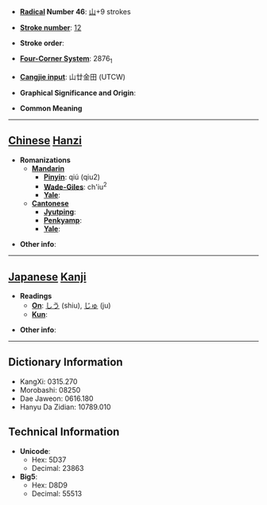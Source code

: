 * '''[[Wiktionary:Chinese radical index| Radical]] Number 46''': [[Wiktionary:Chinese radical index 山|山]]+9 strokes

* '''[[Wiktionary:Chinese total strokes index|Stroke number]]''': [[Wiktionary:Chinese total strokes index 12|12]]

* '''Stroke order''': 

* '''[[Wiktionary:Chinese four corner index|Four-Corner System]]''': 2876<sub>1</sub>

* '''[[Wiktionary:Chinese Cangjie index|Cangjie input]]''': 山廿金田 (UTCW)

* '''Graphical Significance and Origin''': 

* '''Common Meaning'''

----

== [[Chinese]] [[Hanzi]] ==

* '''Romanizations'''
** '''[[Mandarin]]'''
*** '''[[Pinyin]]''': qiú (qiu2)
*** '''[[Wade-Giles]]''': ch'iu<sup>2</sup>
*** '''[[Yale]]''': 
** '''[[Cantonese]]'''
*** '''[[Jyutping]]''':
*** '''[[Penkyamp]]''': 
*** '''[[Yale]]''': 

* '''Other info''': 

----

== [[Japanese]] [[Kanji]] ==

* '''Readings'''
** '''[[On]]''': [[しう]] (shiu), [[じゅ]] (ju)
** '''[[Kun]]''': 

* '''Other info''':  

----

== Dictionary Information ==

* KangXi: 0315.270
* Morobashi: 08250
* Dae Jaweon: 0616.180
* Hanyu Da Zidian: 10789.010

== Technical Information ==

* '''Unicode''':
** Hex: 5D37
** Decimal: 23863
* '''Big5''':
** Hex: D8D9
** Decimal: 55513